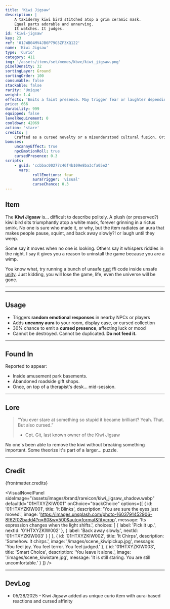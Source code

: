 ```yaml
---
title: 'Kiwi Jigsaw'
description: |
    A taxidermy kiwi bird stitched atop a grim ceramic mask. 
    Equal parts adorable and unnerving.
    It watches. It judges.
id: 'kiwi-jigsaw'
key: 23
ref: '01JWB04MV4JB6P79G5ZF3XQ122'
name: 'Kiwi Jigsaw'
type: 'Curio'
category: 411
img: '/assets/items/set/memes/kbve/kiwi_jigsaw.png'
pixelDensity: 32
sortingLayer: Ground
sortingOrder: 100
consumable: false
stackable: false
rarity: 'Unique'
weight: 1.4
effects: 'Emits a faint presence. May trigger fear or laughter depending on who is looking.'
price: 666
durability: 999
equipped: false
levelRequirement: 0
cooldown: 42069
action: 'stare'
credits: |
    Crafted as a cursed novelty or a misunderstood cultural fusion. Origin unknown. Art by KBVE Pixel Workshop. Warning label missing.
bonuses:
    uncannyEffect: true
    npcEmotionRoll: true
    cursedPresence: 0.3
scripts:
    - guid: 'ccbbac00277c46f4b109e8ba3cfa05e2'
      vars:
            rollEmotions: fear
            auraTrigger: 'visual'
            curseChance: 0.3
---
```



## Item

The **Kiwi Jigsaw** is... difficult to describe politely. 
A plush (or preserved?) kiwi bird sits triumphantly atop a white mask, forever grinning in a rictus smirk.
No one is sure who made it, or why, but the item radiates an aura that makes people pause, squint, and back away slowly?! or laugh until they weep.

Some say it moves when no one is looking.
Others say it whispers riddles in the night.
I say it gives you a reason to uninstall the game because you are a wimp.

You know what, try running a bunch of unsafe [rust](/application/rust/) ffi code inside unsafe [unity](/application/unity/).
Just kidding, you will lose the game, life, even the universe will be gone.

---

<ItemDBPanel data={frontmatter} />

---

## Usage

- Triggers **random emotional responses** in nearby NPCs or players  
- Adds **uncanny aura** to your room, display case, or cursed collection  
- 30% chance to emit a **cursed presence**, affecting luck or mood  
- Cannot be destroyed. Cannot be duplicated. **Do not feed it.**

---

## Found In

Reported to appear:
- Inside amusement park basements.
- Abandoned roadside gift shops.
- Once, on top of a therapist's desk... mid-session.

---

## Lore

> “You ever stare at something so stupid it became brilliant? Yeah. That. But also cursed.”  
> - Cpt. Git, last known owner of the Kiwi Jigsaw

No one's been able to remove the kiwi without breaking something important. Some theorize it's part of a larger... puzzle.

---

## Credit

{frontmatter.credits}

<VisualNovelPanel
  sideImage="/assets/images/brand/rareicon/kiwi_jigsaw_shadow.webp"
  defaultId="01HTXYZKIW001"
  onChoice="trackChoice"
  options={[
    {
      id: '01HTXYZKIW001',
      title: 'It Blinks',
      description: 'You are sure the eyes just moved.',
      image: 'https://images.unsplash.com/photo-1603791452906-8f62f02badd4?q=80&w=500&auto=format&fit=crop',
      message: 'Its expression changes when the light shifts.',
      choices: [
        { label: 'Pick it up.', nextId: '01HTXYZKIW002' },
        { label: 'Back away slowly.', nextId: '01HTXYZKIW003' }
      ]
    },
    {
      id: '01HTXYZKIW002',
      title: 'It Chirps',
      description: 'Somehow. It chirps.',
      image: '/images/scene_kiwipickup.jpg',
      message: 'You feel joy. You feel terror. You feel judged.'
    },
    {
      id: '01HTXYZKIW003',
      title: 'Smart Choice',
      description: 'You leave it alone.',
      image: '/images/scene_kiwistare.jpg',
      message: 'It is still staring. You are still uncomfortable.'
    }
  ]}
/>

---

## DevLog

- 05/28/2025 - Kiwi Jigsaw added as unique curio item with aura-based reactions and cursed affinity
